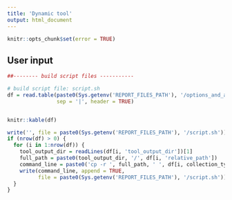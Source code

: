 ```yaml
---
title: 'Dynamic tool'
output: html_document
---
```


<style>
pre code, pre, code {
  white-space: pre !important;
  overflow-x: scroll !important;
  word-break: keep-all !important;
  word-wrap: initial !important;
}
</style>

```r
knitr::opts_chunk$set(error = TRUE)
```

## User input

```r
##-------- build script files -----------

# build script file: script.sh
df = read.table(paste0(Sys.getenv('REPORT_FILES_PATH'), '/options_and_arguments.txt'), 
                sep = '|', header = TRUE)


knitr::kable(df)
```

```r
write('', file = paste0(Sys.getenv('REPORT_FILES_PATH'), '/script.sh'))
if (nrow(df) > 0) {
  for (i in 1:nrow(df)) {
    tool_output_dir = readLines(df[i, 'tool_output_dir'])[1]
    full_path = paste0(tool_output_dir, '/', df[i, 'relative_path'])
    command_line = paste0('cp -r ', full_path, ' ', df[i, collection_type])
    write(command_line, append = TRUE, 
          file = paste0(Sys.getenv('REPORT_FILES_PATH'), '/script.sh'))
  }
}
```


